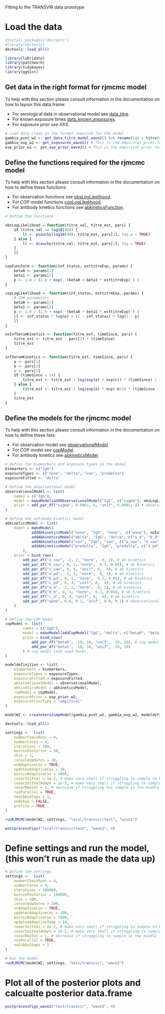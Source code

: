 

Fitting to the TRANSVIR data prototype

# Load the data

```r

#install.packages("devtools")
#library(devtools)
devtools::load_all()

library(lubridate)
library(patchwork)
library(tidybayes)
library(ggdist)

```

## Get data in the right format for rjmcmc model

To help with this section please consult information in the documentation on how to layour this data.frame:

* For serological data in observational model see [data_titre](../man/data_titre.Rd).
* For known exposure times [data_known_exposures](./man/data_known_exposures.Rd).
* For exposure prior see XXX.
  
```r

# Load data clean in the formet required for the model
gambia_pvnt_w2 <- get_data_titre_model_wave2() %>% rename(IgG = titre)# This is the empirical prior for the exposure time
gambia_exp_w2 <- get_exposures_wave2() # This is the empirical prior for the exposure time
exp_prior_w2 <- get_exp_prior_wave2() # This is the empirical prior for the exposure time

```

## Define the functions required for the rjmcmc model

To help with this section please consult information in the documentation on how to define these functions:

* For observation functions see [obsLogLikelihood](./man/obsLogLikelihood.Rd).
* For COP model functions [copLogLikelihood](./man/copLogLikelihood.Rd).
* For antibody kinetics functions see [abkineticsFunction](./man/abkineticsFunction.Rd).


```r
# Define the functions 

obsLogLikelihood = function(titre_val, titre_est, pars) {
    if (titre_val <= log10(40)) {
        ll <- pcauchy(log10(40), titre_est, pars[1], log.p = TRUE)
    } else {
        ll <- dcauchy(titre_val, titre_est, pars[1], log = TRUE)
    }
    ll
}

copFuncForm <- function(inf_status, esttitreExp, params) {
    beta0 <- params[1]
    beta1 <- params[2]
    p <- 1.0 / (1.0 + exp(- (beta0 + beta1 * esttitreExp) ) )
}

copLogLikelihood <- function(inf_status, esttitreExp, params) {
    # COP parameters
    beta0 <- params[1]
    beta1 <- params[2]
    p <- 1.0 / (1.0 + exp(- (beta0 + beta1 * esttitreExp) ) )
    ll <- inf_status * log(p) + (1 - inf_status) * log(1 - p)
    ll
}

noInfSerumKinetics <- function(titre_est, timeSince, pars) {
    titre_est <- titre_est - pars[1] * (timeSince)
    titre_est
}

infSerumKinetics <- function(titre_est, timeSince, pars) {
    a <- pars[1]
    b <- pars[2]
    c <- pars[3]
    if (timeSince < 14) {
        titre_est <- titre_est + log(exp(a) + exp(c)) * (timeSince) / 14;
    } else {
        titre_est <- titre_est + log(exp(a) * exp(-b/10 * (timeSince - 14)) + exp(c));
    }
    titre_est
}

```

## Define the models for the rjmcmc model

To help with this section please consult information in the documentation on how to define these lists:

* For observation model see [observationalModel](./man/observationalModel.Rd).
* For COP model see [copModel](./man/copModel.Rd).
* For antibody kinetics see [abkineticsModel](./man/abkineticsModel.Rd).

```r


# Define the biomarkers and exposure types in the model
biomarkers <- c("IgG")
exposureTypes <- c("none", "delta", "vax", "predelta")
exposureFitted <- "delta"

# Define the observational model
observationalModel <- list(
    names = c("IgG"),
    model = makeModel(addObservationalModel("IgG", c("sigma"), obsLogLikelihood)),
    prior = add_par_df("sigma", 0.0001, 4, "unif", 0.0001, 4) # observational model,
)

# Define the antibody kinetics model
abkineticsModel <- list(
    model = makeModel(
            addAbkineticsModel("none", "IgG", "none",  c("wane"), noInfSerumKinetics),
            addAbkineticsModel("delta", "IgG", "delta", c("a_d", "b_d", "c_d"), infSerumKinetics),
            addAbkineticsModel("vax", "IgG", "vax", c("a_vax", "b_vax", "c_vax"), infSerumKinetics),
            addAbkineticsModel("predelta", "IgG", "predelta", c("a_pd", "b_pd", "c_pd"), infSerumKinetics)
        ),
    prior = bind_rows(
        add_par_df("a_vax", -2, 2, "norm",  0, 1), # ab kinetics
        add_par_df("b_vax", 0, 1, "norm",  0.3, 0.05), # ab kinetics
        add_par_df("c_vax", 0, 4, "unif", 0,  4), # ab kinetics 
        add_par_df("a_pd", -2, 2, "norm",  0, 1), # ab kinetics
        add_par_df("b_pd", 0, 1, "norm",  0.3, 0.05), # ab kinetics
        add_par_df("c_pd", 0, 4, "unif", 0,  4), # ab kinetics
        add_par_df("a_d", -2, 2, "norm",  0, 1), # ab kinetics
        add_par_df("b_d", 0, 1, "norm",  0.3, 0.05), # ab kinetics
        add_par_df("c_d", 0, 4, "unif", 0,  4), # ab kinetics
        add_par_df("wane", 0.0, 0.1, "unif", 0.0, 0.1) # observational model
    )
)

# Define the COP model
copModel <- list( 
        names = c("IgG"),
        model = makeModel(addCopModel("IgG", "delta", c("beta0", "beta1"), copFuncForm,  copLogLikelihood)),
        prior = bind_rows(
            add_par_df("beta0", -10, 10, "unif", -10, 10), # cop model (not used here)
            add_par_df("beta1", -10, 10, "unif", -10, 10)
        ) # cop model (not used here),
)

modeldefinition <- list(
    biomarkers = biomarkers,
    exposureTypes = exposureTypes,
    exposureFitted = exposureFitted,
    observationalModel = observationalModel,
    abkineticsModel = abkineticsModel,
    copModel = copModel,
    exposurePrior = exp_prior_w2,
    exposurePriorType = "empirical"
)

modelW2 <- createSeroJumpModel(gambia_pvnt_w2, gambia_exp_w2, modeldefinition)

````

```r

devtools::load_all()

settings <-  list(
    numberChainRuns = 4,
    numberCores = 4,
    iterations = 100,
    burninPosterior = 50,
    thin = 1,
    consoleUpdates = 10,
    onAdaptiveCov = TRUE,
    updatesAdaptiveCov = 10,
    burninAdaptiveCov = 1000,
    covarInitVal = 1e-2, # make very small if struggling to sample to beginning
    covarInitValAdapt = 1e-2, # make very small if struggling to sample to beginning
    covarMaxVal = 1, # decrease if struggling toc sample in the middle
    runParallel = TRUE,
    noGibbsSteps = 1,
    onDebug = FALSE,
    profile = TRUE
)

runRJMCMC(modelW2, settings, "local/transvir/test", "wave2")

postprocessFigs("local/transvir/test", "wave2", 4)

```
# Define settings and run the model, (this won't run as made the data up)

```r

# Define the settings
settings <-  list(
    numberChainRuns = 4,
    numberCores = 4,
    iterations = 200000,
    burninPosterior = 100000,
    thin = 100,
    consoleUpdates = 100,
    onAdaptiveCov = TRUE,
    updatesAdaptiveCov = 100,
    burninAdaptiveCov = 1000,
    updatesAdaptiveTemp = 10,
    covarInitVal = 1e-2, # make very small if struggling to sample to beginning
    covarInitValAdapt = 1e-2, # make very small if struggling to sample to beginning
    covarMaxVal = 1, # decrease if struggling to sample in the middle
    runParallel = TRUE,
    noGibbsSteps = 1
)

# Run the model 
runRJMCMC(modelW2, settings, "test/transvir", "wave2")


```

# Plot all of the posterior plots and calcualte posterior data.frame

```r

postprocessFigs_wave2("test/transvir", "wave2", 4)

```
